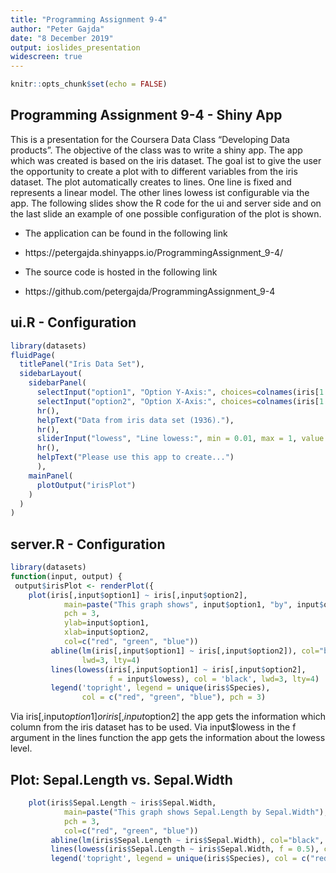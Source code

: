 ```yaml
---
title: "Programming Assignment 9-4"
author: "Peter Gajda"
date: "8 December 2019"
output: ioslides_presentation
widescreen: true
---
```


```r
knitr::opts_chunk$set(echo = FALSE)
```

## Programming Assignment 9-4 - Shiny App

This is a presentation for the Coursera Data Class "Developing Data products".
The objective of the class was to write a shiny app.
The app which was created is based on the iris dataset. The goal ist to give the
user the opportunity to create a plot with to different variables from the iris
dataset. The plot automatically creates to lines. One line is fixed and represents
a linear model. The other lines lowess ist configurable via the app.
The following slides show the R code for the ui and server side and on the last slide
an example of one possible configuration of the plot is shown.

- The application can be found in the following link
- https://petergajda.shinyapps.io/ProgrammingAssignment_9-4/

- The source code is hosted in the following link
- https://github.com/petergajda/ProgrammingAssignment_9-4


## ui.R - Configuration

```r
library(datasets)
fluidPage(    
  titlePanel("Iris Data Set"),
  sidebarLayout(      
    sidebarPanel(
      selectInput("option1", "Option Y-Axis:", choices=colnames(iris[1:4])),
      selectInput("option2", "Option X-Axis:", choices=colnames(iris[1:4])),
      hr(), 
      helpText("Data from iris data set (1936)."),
      hr(),
      sliderInput("lowess", "Line lowess:", min = 0.01, max = 1, value = 0.5),
      hr(),
      helpText("Please use this app to create...")
      ),
    mainPanel(
      plotOutput("irisPlot")  
    )
  )
)
```



## server.R - Configuration

```r
library(datasets)
function(input, output) {
 output$irisPlot <- renderPlot({
    plot(iris[,input$option1] ~ iris[,input$option2],
            main=paste("This graph shows", input$option1, "by", input$option2),
            pch = 3,
            ylab=input$option1,
            xlab=input$option2,
            col=c("red", "green", "blue"))
         abline(lm(iris[,input$option1] ~ iris[,input$option2]), col="black", 
                lwd=3, lty=4)
         lines(lowess(iris[,input$option1] ~ iris[,input$option2],
                      f = input$lowess), col = 'black', lwd=3, lty=4)
         legend('topright', legend = unique(iris$Species), 
                col = c("red", "green", "blue"), pch = 3)
```

Via iris[,input$option1] or iris[,input$option2] the app gets the information which column from the iris dataset has to be used.
Via input$lowess in the f argument in the lines function the app gets the information about the lowess level.


## Plot: Sepal.Length vs. Sepal.Width {.flexbox .vcenter}

```r

    plot(iris$Sepal.Length ~ iris$Sepal.Width,
            main=paste("This graph shows Sepal.Length by Sepal.Width"),
            pch = 3,
            col=c("red", "green", "blue"))
         abline(lm(iris$Sepal.Length ~ iris$Sepal.Width), col="black", lwd=3, lty=4)
         lines(lowess(iris$Sepal.Length ~ iris$Sepal.Width, f = 0.5), col = 'black', lwd=3, lty=4)
         legend('topright', legend = unique(iris$Species), col = c("red", "green", "blue"), pch = 3)
```



